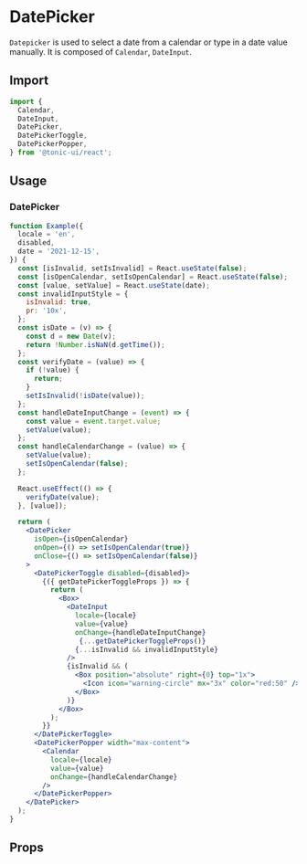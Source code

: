 # DatePicker

`Datepicker` is used to select a date from a calendar or type in a date value manually. It is composed of `Calendar`, `DateInput`.

## Import

```js
import {
  Calendar,
  DateInput,
  DatePicker,
  DatePickerToggle,
  DatePickerPopper,
} from '@tonic-ui/react';
```
## Usage

### DatePicker
```jsx
function Example({
  locale = 'en',
  disabled,
  date = '2021-12-15',
}) {
  const [isInvalid, setIsInvalid] = React.useState(false);
  const [isOpenCalendar, setIsOpenCalendar] = React.useState(false);
  const [value, setValue] = React.useState(date);
  const invalidInputStyle = {
    isInvalid: true,
    pr: '10x',
  };
  const isDate = (v) => {
    const d = new Date(v);
    return !Number.isNaN(d.getTime());
  };
  const verifyDate = (value) => {
    if (!value) {
      return;
    }
    setIsInvalid(!isDate(value));
  };
  const handleDateInputChange = (event) => {
    const value = event.target.value;
    setValue(value);
  };
  const handleCalendarChange = (value) => {
    setValue(value);
    setIsOpenCalendar(false);
  };

  React.useEffect(() => {
    verifyDate(value);
  }, [value]);

  return (
    <DatePicker
      isOpen={isOpenCalendar}
      onOpen={() => setIsOpenCalendar(true)}
      onClose={() => setIsOpenCalendar(false)}
    >
      <DatePickerToggle disabled={disabled}>
        {({ getDatePickerToggleProps }) => {
          return (
            <Box>
              <DateInput
                locale={locale}
                value={value}
                onChange={handleDateInputChange}
                 {...getDatePickerToggleProps()}
                {...isInvalid && invalidInputStyle}
              />
              {isInvalid && (
                <Box position="absolute" right={0} top="1x">
                  <Icon icon="warning-circle" mx="3x" color="red:50" />
                </Box>
              )}
            </Box>
          );
        }}
      </DatePickerToggle>
      <DatePickerPopper width="max-content">
        <Calendar
          locale={locale}
          value={value}
          onChange={handleCalendarChange}
        />
      </DatePickerPopper>
    </DatePicker>
  );
}
```

## Props

